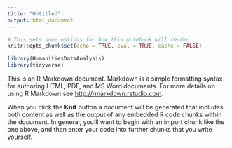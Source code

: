 ```yaml
---
title: "Untitled"
output: html_document
---
```


```r
# This sets some options for how this notebook will render.
knitr::opts_chunk$set(echo = TRUE, eval = TRUE, cache = FALSE)
```


```r
library(HumanitiesDataAnalysis)
library(tidyverse)
```



This is an R Markdown document. Markdown is a simple formatting syntax for authoring HTML, PDF, and MS Word documents. For more details on using R Markdown see <http://rmarkdown.rstudio.com>.

When you click the **Knit** button a document will be generated that includes both content as well as the output of any embedded R code chunks within the document. In general, you'll want to begin with an import chunk like the one above, and then enter your code into further chunks that you write yourself.

```r


```
